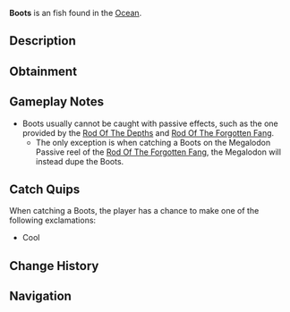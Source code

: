 {{FishInfobox
|image          = Boots.png
|rarity         = Exotic
|sea            = First Sea
|location       = [[Ocean]]
|sublocation    = 
|sources        = Fishing Rod
|nopassive      = 1
|radar_location = 
|prog_speed     = -20
|xp             = 250
|weather        = 
|time           = 
|season         = 
|bait           = 
|base_weight    = 1.3
|base_value     = 800
|weight_range   = 0.1
|base_chance    = 0.05
|base_resil     = 100
}}
'''Boots''' is an {{Rarity|Exotic}} fish found in the [[Ocean]].

== Description ==
{{Description|Boots|Bestiary Entry}}

== Obtainment ==
{{Description|Dr. Crookspine might know what to do with this.|Bestiary Hint}}
{{Fish Availability|
Lucky Event/Blarney McBreeze
Lucky Event/O'Mango Goldgrin
Lucky Event/Plumrick O'Luck
Lucky Event/Rowdy McCharm
Lucky Event/Sunny O'Coin
Ocean
|top_rods      = 
Great Rod of Oscar\21071.01\69823.78;
Astralhook Rod\19927.38\71203.33;
Ethereal Prism Rod\19831.92\71343.19;
Leviathan's Fang Rod\19559.61\83865.68;
Seraphic Rod\19261.67\72915.07;
Flimsy Rod\14376.43\71280.96;
Training Rod\13517.08\72105.63;
Trident Rod\16046.23\80721.41;
Free Spirit Rod\15971.29\80344.38;
No-Life Rod\18981.66\75287.59;
Firefly Rod\15742.8\74992.37;
Fischer's Rod\9991.01\50272.62;
Rod Of The Forgotten Fang\18019.75\72007.88;
Challenger's Rod\17489.37\71389.55;
Rod Of The Depths\16293.03\70942.75;
Zeus Rod\15985.71\67100.84;
Rod Of The Exalted One\15925.54\70733.29;
Verdant Shear Rod\15770.3\67466.96;
Blazebringer Rod\15195.34\63926.89;
Depthseeker Rod\14437.25\62749.48;
Avalanche Rod\13077.06\57151.97;
Volcanic Rod\12473.57\53088.5;
Steady Rod\4539.85\22809.9
|recommended   = Ethereal Prism Rod
}}

== Gameplay Notes ==
* Boots usually cannot be caught with passive effects, such as the one provided by the [[Rod Of The Depths]] and [[Rod Of The Forgotten Fang]].
** The only exception is when catching a Boots on the Megalodon Passive reel of the [[Rod Of The Forgotten Fang]], the Megalodon will instead dupe the Boots.

== Catch Quips ==
When catching a Boots, the player has a chance to make one of the following exclamations:
* Cool

== Change History ==
{{Change History|{{subst:Current Version}}}}

== Navigation ==
{{Fish Navbox|Ocean}}